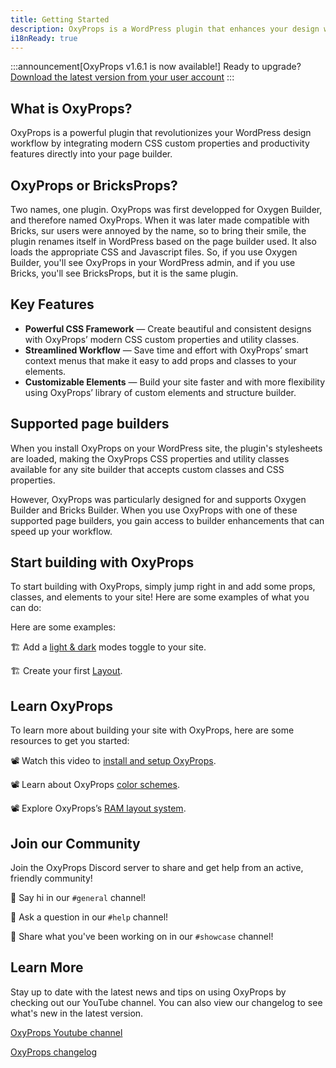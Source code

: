 ```yaml
---
title: Getting Started
description: OxyProps is a WordPress plugin that enhances your design workflow by integrating modern CSS custom properties and productivity features into your page builder.
i18nReady: true
---
```


:::announcement[OxyProps v1.6.1 is now available!]
Ready to upgrade? [Download the latest version from your user account](https://oxyprops.com/my-account/) 
:::
## What is OxyProps?

OxyProps is a powerful plugin that revolutionizes your WordPress design workflow by integrating modern CSS custom properties and productivity features directly into your page builder.

## OxyProps or BricksProps?

Two names, one plugin. OxyProps was first developped for Oxygen Builder, and therefore named OxyProps. When it was later made compatible with Bricks, sur users were annoyed by the name, so to bring their smile, the plugin renames itself in WordPress based on the page builder used. It also loads the appropriate CSS and Javascript files. So, if you use Oxygen Builder, you'll see OxyProps in your WordPress admin, and if you use Bricks, you'll see BricksProps, but it is the same plugin.

## Key Features

- **Powerful CSS Framework** — Create beautiful and consistent designs with OxyProps’ modern CSS custom properties and utility classes.
- **Streamlined Workflow** — Save time and effort with OxyProps’ smart context menus that make it easy to add props and classes to your elements.
- **Customizable Elements** — Build your site faster and with more flexibility using OxyProps’ library of custom elements and structure builder.

## Supported page builders

When you install OxyProps on your WordPress site, the plugin's stylesheets are loaded, making the OxyProps CSS properties and utility classes available for any site builder that accepts custom classes and CSS properties.

However, OxyProps was particularly designed for and supports Oxygen Builder and Bricks Builder. When you use OxyProps with one of these supported page builders, you gain access to builder enhancements that can speed up your workflow.

<BuilderTabs>
<Fragment slot="bricks">
  <ContentImage coverImage="/images/brx-tracking-context-menu.webp" caption="The OxyProps tracking (aka letter spacing) context menu in Bricks editor." alt="Preview of the OxyProps tracking context menu in Bricks editor." aspectRatio="16:9" />
  </Fragment>
<Fragment slot="oxygen">
  <ContentImage coverImage="/images/oxy-leading-context-menu.webp" caption="The OxyProps leading (aka line height) context menu in Oxygen editor." alt="Preview of the OxyProps leading context menu in Oxygen editor." aspectRatio="16:9" />
  </Fragment>
</BuilderTabs>

## Start building with OxyProps

To start building with OxyProps, simply jump right in and add some props, classes, and elements to your site! Here are some examples of what you can do:

Here are some examples:

🏗️ Add a [light & dark](/en/features/custom-elements/) modes toggle to your site.

🏗️ Create your first [Layout](/en/framework/layouts/).



## Learn OxyProps

To learn more about building your site with OxyProps, here are some resources to get you started:

📽 Watch this video to [install and setup OxyProps](https://youtu.be/WffqhZojpYY).

📽 Learn about OxyProps [color schemes](https://youtu.be/35HkgbYpNKg).

📽 Explore OxyProps’s [RAM layout system](https://youtu.be/YIQYtykjsLg).


## Join our Community

Join the OxyProps Discord server to share and get help from an active, friendly community!

💬 Say hi in our `#general` channel!

💬 Ask a question in our `#help` channel!

💬 Share what you've been working on in our `#showcase` channel!


## Learn More

Stay up to date with the latest news and tips on using OxyProps by checking out our YouTube channel. You can also view our changelog to see what's new in the latest version.

[OxyProps Youtube channel](https://www.youtube.com/channel/UCKxy30xZGZlCEF23R7Y5hYA/)

[OxyProps changelog](https://feedback.oxyprops.com/changelog)
